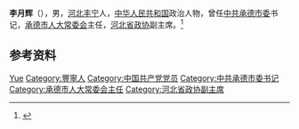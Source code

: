 '''李月辉'''（{{bd|1936年|4月|}}），男，[[河北|河北]][[丰宁|丰宁]]人，[[中华人民共和国|中华人民共和国]]政治人物，曾任[[中共承德市委|中共承德市委]]书记，[[承德市人大常委会|承德市人大常委会]]主任，[[河北省政协|河北省政协]]副主席。<ref>{{Cite book|title=中华人民共和国职官志|author=何虎生, 李耀东, 向常福主编|publisher=中国社会出版社|year=2003|isbn=9787800883934|location=北京|pages=}}</ref>

== 参考资料 ==
{{reflist}}

{{中国人物小作品}}

{{Authority control}}
{{DEFAULTSORT:Li李}}
[[Category:李姓|Yue]]
[[Category:豐寧人|Category:豐寧人]]
[[Category:中国共产党党员|Category:中国共产党党员]]
[[Category:中共承德市委书记|Category:中共承德市委书记]]
[[Category:承德市人大常委会主任|Category:承德市人大常委会主任]]
[[Category:河北省政协副主席|Category:河北省政协副主席]]